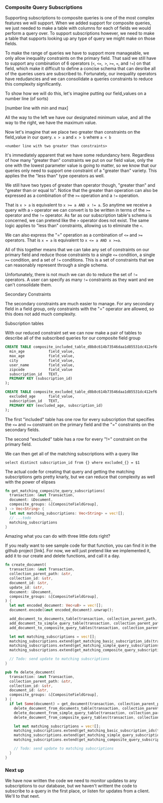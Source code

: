 ### Composite Query Subscriptions

Supporting subscriptions to composite queries is one of the most complex features we will support.
 When we added support for composite queries, we just needed to make a table with columns for each 
 of fields we would perform a query over. To support subscriptions however, we need to make a table 
 that supports looking up any type of query we might make on those fields. 

To make the range of queries we have to support more manageable, we only allow inequality 
constraints on the primary field. That said we still have to support any combination of 6 
operators (`<`, `<=`,` >`, `>=`, `=`, and `!=`) on that field, which make it difficult to
define a concise schema that can desribe all of the queries users are subscribed to. Fortunately,
our inequality operators have redudancies and we can consolidate a queries constraints 
to reduce this complexity significantly.

To show how we will do this, let's imagine putting our field_values on a number line (of sorts)

[number line with min and max]

All the way to the left we have our designated minimum value, and all the way to
the right, we have the maximum value.

Now let's imagine that we place two greater than constraints on the field_value in
our query. `x > a` and `x > b` where `a < b`

`<number line with two greater than constraints>`

It's immediately apparent that we have some redundancy here. Regardless of how
many "greater than" constraints we put on our field value, only the one with the
lowest parameter value is going to matter, so we know that our queries only need
to support one constraint of a "greater than" variety. This applies the the "less than" type
operators as well.

We still have two types of greater than operator though, "greater than" and "greater than
or equal to". Notice that the greater than operation can also be expressed as a
combination of the `>=` operation and a `!=` operation.

That is `x > a` is equivalent to `x >= a AND x != a`. So anytime we receive a
query with a `>` operator we can convert is to be written in terms of the `>=`
operator and the `!=` operator. As far as our subscription table's schema is concerned, we can pretend
like the `>` operator does not exist. The same logic applies to "less than" constraints, allowing
us to eliminate the `<`.

We can also express the "=" operation as a combination of `<=` and `>=`
operators. That is `x = a` is equivalent to `x <= a AND x >=a`.

All of this together means that we can take any set of constraints on our
primary field and reduce those constraints to a single `<=` condition, a single
`>=` condition, and a set of `!=` conditions. This is a set of constraints that
we can reasonably represent through a single schema.

Unfortunately, there is not much we can do to reduce the set of `!=` operators. A user can
specify as many `!=` constraints as they want and we can't consolidate them.

Secondary Constraints

The secondary constraints are much easier to manage. For any secondary field in
a field group, only constraints with the "=" operator are allowed, so this does
not add much complexity.

Subscription tables

With our reduced constraint set we can now make a pair of tables to describe all
of the subscribed queries for our composite field group

```sql
CREATE TABLE composite_included_table_d8b8c614b73546daa1d85531dc412ef6(
  min_age           field_value,
  max_age           field_value,
  city              field_value,
  user_name         field_value,
  zipcode           field_value
  subscription_id   TEXT,
  PRIMARY KEY (subscription_id)
);
```

```sql
CREATE TABLE composite_excluded_table_d8b8c614b73546daa1d85531dc412ef6 (
  excluded_age      field_value,
  subscription_id   TEXT,
  PRIMARY KEY (excluded_age, subscription_id)
);
```

The first "included" table has one row for every subscription that specifies the
`<=` and `>=` constraint on the primary field and the "=" constraints on the
secondary fields.

The second "excluded" table has a row for every "!=" constraint on the primary
field.

We can then get all of the matching subscriptions with a query like

```
select distinct subscription_id from {} where excluded_{} = $1
```

The actual code for creating that query and getting the matching subscriptions
gets pretty knarly, but we can reduce that complexity as well with the power of 
elipses

```rust
fn get_matching_composite_query_subscriptions(
  transaction: &mut Transaction,
  document: &Document,
  composite_groups: &[CompositeFieldGroup],
) -> Vec<String> {
  let mut matching_subscriptions: Vec<String> = vec![];
  // ...todo
  matching_subscriptions
}
```

Amazing what you can do with three little dots right?

If you really want to see sample code for that function, you can find it in the
github project [link]. For now, we will just pretend like we implemented it, add
it to our create and delete functions, and call it a day.

```rust
fn create_document(
  transaction: &mut Transaction,
  collection_parent_path: &str,
  collection_id: &str,
  document_id: &str,
  update_id: &str,
  document: &Document,
  composite_groups: &[CompositeFieldGroup],
) {
  let mut encoded_document: Vec<u8> = vec![];
  document.encode(&mut encoded_document).unwrap();

  add_document_to_documents_table(transaction, collection_parent_path, collection_id, document_id, update_id, &encoded_document);
  add_document_to_simple_query_table(transaction, collection_parent_path, collection_id, document_id, document);
  add_document_to_composite_query_tables(transaction, collection_parent_path, collection_id, document_id, document, composite_groups);

  let mut matching_subscriptions = vec![];
  matching_subscriptions.extend(get_matching_basic_subscription_ids(transaction, collection_parent_path, collection_id, document_id).into_iter());
  matching_subscriptions.extend(get_matching_simple_query_subscriptions(transaction, collection_parent_path, collection_id, document).into_iter());
  matching_subscriptions.extend(get_matching_composite_query_subscriptions(transaction, document, composite_groups).into_iter());

  // Todo: send update to matching subscriptions
}
```

```rust
pub fn delete_document(
  transaction: &mut Transaction,
  collection_parent_path: &str,
  collection_id: &str,
  document_id: &str,
  composite_groups: &[CompositeFieldGroup],
) {
  if let Some(document) = get_document(transaction, collection_parent_path, collection_id, document_id) {
    delete_document_from_documents_table(transaction, collection_parent_path, collection_id, document_id);
    delete_document_from_simple_query_table(transaction, collection_parent_path, collection_id, document_id);
    delete_document_from_composite_query_tables(transaction, collection_parent_path, collection_id, document_id, composite_groups);

    let mut matching_subscriptions = vec![];
    matching_subscriptions.extend(get_matching_basic_subscription_ids(transaction, collection_parent_path, collection_id, document_id).into_iter());
    matching_subscriptions.extend(get_matching_simple_query_subscriptions(transaction, collection_parent_path, collection_id, &document).into_iter());
    matching_subscriptions.extend(get_matching_composite_query_subscriptions(transaction, &document, composite_groups).into_iter());

    // Todo: send update to matching subscriptions
  }
}
```

### Next up

We have now written the code we need to monitor updates to any subscriptions to
our database, but we haven't writtent the code to subscribe to a query in the
first place, or listen for updates from a client. We'll to that next.
